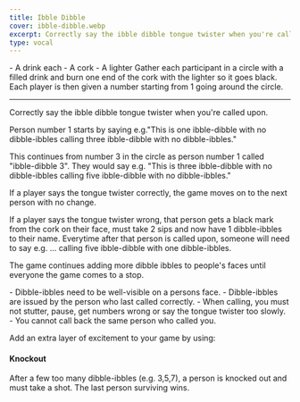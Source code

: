 ```yaml
---
title: Ibble Dibble
cover: ibble-dibble.webp
excerpt: Correctly say the ibble dibble tongue twister when you're called upon.
type: vocal
---
```


<GameHero
  cover="/BeerGoggleGames/images/ibble-dibble.webp"
  alt="Ibble Dibble"
/>

<GameSection title="Equipment" icon="/BeerGoggleGames/images/liquor.webp">
-   A drink each
-   A cork
-   A lighter
</GameSection>

<GameSection title="Setup" icon="/BeerGoggleGames/images/settings.webp">
Gather each participant in a circle with a filled drink and burn one end of the cork with the lighter so it goes black. Each player is then given a number starting from 1 going around the circle.

* * *
</GameSection>

<GameSection title="Aim of the Game" icon="/BeerGoggleGames/images/target.webp">
<p>Correctly say the ibble dibble tongue twister when you're called upon.</p>
</GameSection>

<GameSection title="How to Play" icon="/BeerGoggleGames/images/question.webp">
Person number 1 starts by saying e.g."This is one ibble-dibble with no dibble-ibbles calling three ibble-dibble with no dibble-ibbles."

This continues from number 3 in the circle as person number 1 called "ibble-dibble 3". They would say e.g. "This is three ibble-dibble with no dibble-ibbles calling five ibble-dibble with no dibble-ibbles."

If a player says the tongue twister correctly, the game moves on to the next person with no change.

If a player says the tongue twister wrong, that person gets a black mark from the cork on their face, must take 2 sips and now have 1 dibble-ibbles to their name. Everytime after that person is called upon, someone will need to say e.g. ... calling five ibble-dibble with one dibble-ibbles.

The game continues adding more dibble ibbles to people's faces until everyone the game comes to a stop.
</GameSection>

<GameSection title="Rules" icon="/BeerGoggleGames/images/rules.webp">
-   Dibble-ibbles need to be well-visible on a persons face.
-   Dibble-ibbles are issued by the person who last called correctly.
-   When calling, you must not stutter, pause, get numbers wrong or say the tongue twister too slowly.
-   You cannot call back the same person who called you.
</GameSection>

<GameSection title="Special Edition" icon="/BeerGoggleGames/images/special.webp">

<p>Add an extra layer of excitement to your game by using:</p>

<h4>Knockout</h4>

<p>After a few too many dibble-ibbles (e.g. 3,5,7), a person is knocked out and must take a shot. The last person surviving wins.</p>
</GameSection>

<ShareButtons title="Ibble Dibble" />

<FeedbackCard>
</FeedbackCard>

